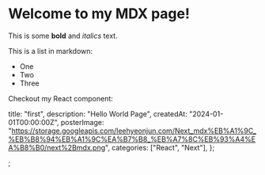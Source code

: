 # Welcome to my MDX page!

This is some **bold** and _italics_ text.

This is a list in markdown:

- One
- Two
- Three

Checkout my React component:

  title: "first",
  description: "Hello World Page",
  createdAt: "2024-01-01T00:00:00Z",
  posterImage:
    "https://storage.googleapis.com/leehyeonjun.com/Next_mdx%EB%A1%9C_%EB%B8%94%EB%A1%9C%EA%B7%B8_%EB%A7%8C%EB%93%A4%EA%B8%B0/next%2Bmdx.png",
  categories: ["React", "Next"],
};

;
